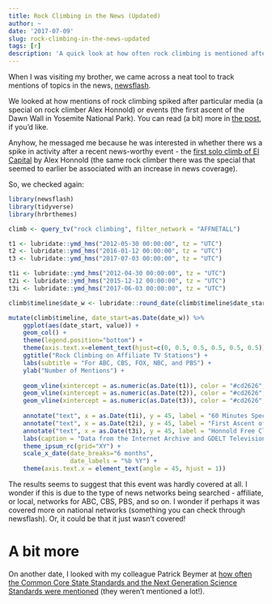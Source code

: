 ```yaml
---
title: Rock Climbing in the News (Updated)
author: ~
date: '2017-07-09'
slug: rock-climbing-in-the-news-updated
tags: [r]
description: 'A quick look at how often rock climbing is mentioned after noteworthy events using newsflash'
---
```


When I was visiting my brother, we came across a neat tool to track mentions of topics in the news, [newsflash](https://github.com/hrbrmstr/newsflash). 

We looked at how mentions of rock climbing spiked after particular media (a special on rock climber Alex Honnold) or events (the first ascent of the Dawn Wall in Yosemite National Park). You can read (a bit) more in [the post](https://jrosen48.github.io/2017/03/11/the-internet-archives-television-news-archive-and-newsflash/), if you'd like.

Anyhow, he messaged me because he was interested in whether there ws a spike in activity after a recent news-worthy event - the [first solo climb of El Capital](http://sanfrancisco.cbslocal.com/2017/06/04/alex-honnold-free-climb-el-capitan/) by Alex Honnold (the same rock climber there was the special that seemed to earlier be associated with an increase in news coverage). 

So, we checked again:

```r
library(newsflash)
library(tidyverse)
library(hrbrthemes)

climb <- query_tv("rock climbing", filter_network = "AFFNETALL")

t1 <- lubridate::ymd_hms("2012-05-30 00:00:00", tz = "UTC")
t2 <- lubridate::ymd_hms("2016-01-12 00:00:00", tz = "UTC")
t3 <- lubridate::ymd_hms("2017-07-03 00:00:00", tz = "UTC")

t1i <- lubridate::ymd_hms("2012-04-30 00:00:00", tz = "UTC")
t2i <- lubridate::ymd_hms("2015-12-12 00:00:00", tz = "UTC")
t3i <- lubridate::ymd_hms("2017-06-03 00:00:00", tz = "UTC")

climb$timeline$date_w <- lubridate::round_date(climb$timeline$date_start, unit = "week")

mutate(climb$timeline, date_start=as.Date(date_w)) %>% 
    ggplot(aes(date_start, value)) +
    geom_col() +
    theme(legend.position="bottom") +
    theme(axis.text.x=element_text(hjust=c(0, 0.5, 0.5, 0.5, 0.5, 0.5))) +
    ggtitle("Rock Climbing on Affiliate TV Stations") +
    labs(subtitle = "For ABC, CBS, FOX, NBC, and PBS") +
    ylab("Number of Mentions") +
    
    geom_vline(xintercept = as.numeric(as.Date(t1)), color = "#cd2626", alpha = .4) +
    geom_vline(xintercept = as.numeric(as.Date(t2)), color = "#cd2626", alpha = .4) + 
    geom_vline(xintercept = as.numeric(as.Date(t3)), color = "#cd2626", alpha = .4) + 
    
    annotate("text", x = as.Date(t1i), y = 45, label = "60 Minutes Special on Honnold", angle = 90, family = "Roboto Condensed") +
    annotate("text", x = as.Date(t2i), y = 45, label = "First Ascent of Dawn Wall", angle = 90, family = "Roboto Condensed") +
    annotate("text", x = as.Date(t3i), y = 45, label = "Honnold Free Climbs El Cap", angle = 90, family = "Roboto Condensed") +
    labs(caption = "Data from the Internet Archive and GDELT Television Explorer (http://television.gdeltproject.org/cgi-bin/iatv_ftxtsearch/iatv_ftxtsearch).") +
    theme_ipsum_rc(grid="XY") +
    scale_x_date(date_breaks="6 months",
                 date_labels = "%b %Y") +
    theme(axis.text.x = element_text(angle = 45, hjust = 1))
```

The results seems to suggest that this event was hardly covered at all. I wonder if this is due to the type of news networks being searched - affiliate, or local, networks for ABC, CBS, PBS, and so on. I wonder if perhaps it was covered more on national networks (something you can check through newsflash). Or, it could be that it just wasn't covered!

# A bit more

On another date, I looked with my colleague Patrick Beymer at [how often the Common Core State Standards and the Next Generation Science Standards were mentioned](https://jrosen48.github.io/2017/03/16/common-core-and-ngss-are-not-on-the-news/) (they weren't mentioned a lot!).